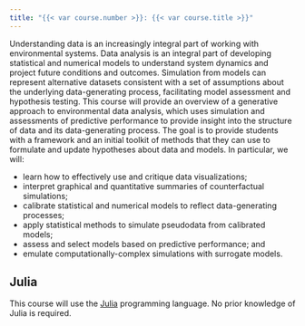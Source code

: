 ```yaml
---
title: "{{< var course.number >}}: {{< var course.title >}}"
---
```


Understanding data is an increasingly integral part of working with environmental systems. Data analysis is an integral part of developing statistical and numerical models to understand system dynamics and project future conditions and outcomes. Simulation from models can represent alternative datasets consistent with a set of assumptions about the underlying data-generating process, facilitating model assessment and hypothesis testing. This course will provide an overview of a generative approach to environmental data analysis, which uses simulation and assessments of predictive performance to provide insight into the structure of data and its data-generating process. The goal is to provide students with a framework and an initial toolkit of methods that they can use to formulate and update hypotheses about data and models. In particular, we will:

* learn how to effectively use and critique data visualizations;
* interpret graphical and quantitative summaries of counterfactual simulations;
* calibrate statistical and numerical models to reflect data-generating processes;
* apply statistical methods to simulate pseudodata from calibrated models;
* assess and select models based on predictive performance; and 
* emulate computationally-complex simulations with surrogate models. 

::: {.callout-note}
## Julia

This course will use the [Julia](https://julialang.org) programming language. No prior knowledge of Julia is required.
:::
